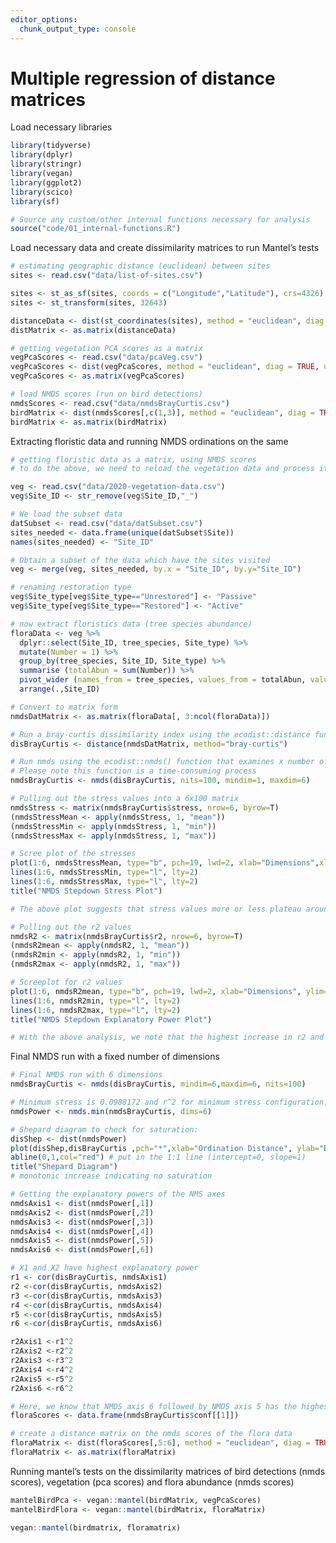 ```yaml
---
editor_options: 
  chunk_output_type: console
---
```


# Multiple regression of distance matrices


Load necessary libraries
```r
library(tidyverse)
library(dplyr)
library(stringr)
library(vegan)
library(ggplot2)
library(scico)
library(sf)

# Source any custom/other internal functions necessary for analysis
source("code/01_internal-functions.R")
```


Load necessary data and create dissimilarity matrices to run Mantel's tests
```r
# estimating geographic distance (euclidean) between sites
sites <- read.csv("data/list-of-sites.csv")

sites <- st_as_sf(sites, coords = c("Longitude","Latitude"), crs=4326)
sites <- st_transform(sites, 32643)

distanceData <- dist(st_coordinates(sites), method = "euclidean", diag = TRUE, upper = TRUE, p = 2)
distMatrix <- as.matrix(distanceData)

# getting vegetation PCA scores as a matrix
vegPcaScores <- read.csv("data/pcaVeg.csv")
vegPcaScores <- dist(vegPcaScores, method = "euclidean", diag = TRUE, upper = TRUE, p = 2)
vegPcaScores <- as.matrix(vegPcaScores)

# load NMDS scores (run on bird detections)
nmdsScores <- read.csv("data/nmdsBrayCurtis.csv")
birdMatrix <- dist(nmdsScores[,c(1,3)], method = "euclidean", diag = TRUE, upper = TRUE, p = 2)
birdMatrix <- as.matrix(birdMatrix)
```


Extracting floristic data and running NMDS ordinations on the same
```r
# getting floristic data as a matrix, using NMDS scores
# to do the above, we need to reload the vegetation data and process it

veg <- read.csv("data/2020-vegetation-data.csv")
veg$Site_ID <- str_remove(veg$Site_ID,"_")

# We load the subset data
datSubset <- read.csv("data/datSubset.csv")
sites_needed <- data.frame(unique(datSubset$Site))
names(sites_needed) <- "Site_ID"

# Obtain a subset of the data which have the sites visited 
veg <- merge(veg, sites_needed, by.x = "Site_ID", by.y="Site_ID")

# renaming restoration type
veg$Site_type[veg$Site_type=="Unrestored"] <- "Passive"
veg$Site_type[veg$Site_type=="Restored"] <- "Active"

# now extract floristics data (tree species abundance)
floraData <- veg %>% 
  dplyr::select(Site_ID, tree_species, Site_type) %>% 
  mutate(Number = 1) %>%
  group_by(tree_species, Site_ID, Site_type) %>% 
  summarise (totalAbun = sum(Number)) %>% 
  pivot_wider (names_from = tree_species, values_from = totalAbun, values_fill = list(totalAbun=0)) %>%
  arrange(.,Site_ID)

# Convert to matrix form
nmdsDatMatrix <- as.matrix(floraData[, 3:ncol(floraData)])

# Run a bray-curtis dissimilarity index using the ecodist::distance function
disBrayCurtis <- distance(nmdsDatMatrix, method="bray-curtis")

# Run nmds using the ecodist::nmds() function that examines x number of dimensions 
# Please note this function is a time-consuming process
nmdsBrayCurtis <- nmds(disBrayCurtis, nits=100, mindim=1, maxdim=6)

# Pulling out the stress values into a 6x100 matrix
nmdsStress <- matrix(nmdsBrayCurtis$stress, nrow=6, byrow=T)
(nmdsStressMean <- apply(nmdsStress, 1, "mean"))
(nmdsStressMin <- apply(nmdsStress, 1, "min"))
(nmdsStressMax <- apply(nmdsStress, 1, "max"))

# Scree plot of the stresses
plot(1:6, nmdsStressMean, type="b", pch=19, lwd=2, xlab="Dimensions",xlim = c(0,6), ylim=c(0, 1), ylab="Stress")
lines(1:6, nmdsStressMin, type="l", lty=2)
lines(1:6, nmdsStressMax, type="l", lty=2)
title("NMDS Stepdown Stress Plot")

# The above plot suggests that stress values more or less plateau around 4 dimensions and with k=2, we are achieving very low values of stress.

# Pulling out the r2 values
nmdsR2 <- matrix(nmdsBrayCurtis$r2, nrow=6, byrow=T)
(nmdsR2mean <- apply(nmdsR2, 1, "mean"))
(nmdsR2min <- apply(nmdsR2, 1, "min"))
(nmdsR2max <- apply(nmdsR2, 1, "max")) 

# Screeplot for r2 values
plot(1:6, nmdsR2mean, type="b", pch=19, lwd=2, xlab="Dimensions", ylim=c(0, 1.0), ylab="R-squared")
lines(1:6, nmdsR2min, type="l", lty=2)
lines(1:6, nmdsR2max, type="l", lty=2)
title("NMDS Stepdown Explanatory Power Plot")

# With the above analysis, we note that the highest increase in r2 and biggest drop in stress as at 2 dimensions (from meanR2 = 0.03 to 0.54 at 2 dimensions and drop in mean stress from 0.55 to 0.26 at 2 dimensions). However, if stress is high, we should reposition the points in 2 dimensions in the direction of decreasing stress, and repeat until stress is below some threshold.**A good rule of thumb: stress < 0.05 provides an excellent representation in reduced dimensions, < 0.1 is great, < 0.2 is good/ok, and stress < 0.3 provides a poor representation.** To reiterate: high stress is bad, low stress is good!
```


Final NMDS run with a fixed number of dimensions
```r
# Final NMDS run with 6 dimensions 
nmdsBrayCurtis <- nmds(disBrayCurtis, mindim=6,maxdim=6, nits=100)

# Minimum stress is 0.0988172 and r^2 for minimum stress configuration:  0.7992299 
nmdsPower <- nmds.min(nmdsBrayCurtis, dims=6)

# Shepard diagram to check for saturation:
disShep <- dist(nmdsPower)
plot(disShep,disBrayCurtis ,pch="*",xlab="Ordination Distance", ylab="Bray-Curtis distance")
abline(0,1,col="red") # put in the 1:1 line (intercept=0, slope=1)
title("Shepard Diagram")
# monotonic increase indicating no saturation

# Getting the explanatory powers of the NMS axes
nmdsAxis1 <- dist(nmdsPower[,1]) 
nmdsAxis2 <- dist(nmdsPower[,2])
nmdsAxis3 <- dist(nmdsPower[,3])
nmdsAxis4 <- dist(nmdsPower[,4])
nmdsAxis5 <- dist(nmdsPower[,5])
nmdsAxis6 <- dist(nmdsPower[,6])

# X1 and X2 have highest explanatory power
r1 <- cor(disBrayCurtis, nmdsAxis1)
r2 <-cor(disBrayCurtis, nmdsAxis2)
r3 <-cor(disBrayCurtis, nmdsAxis3)
r4 <-cor(disBrayCurtis, nmdsAxis4)
r5 <-cor(disBrayCurtis, nmdsAxis5)
r6 <-cor(disBrayCurtis, nmdsAxis6)

r2Axis1 <-r1^2
r2Axis2 <-r2^2 
r2Axis3 <-r3^2 
r2Axis4 <-r4^2 
r2Axis5 <-r5^2 
r2Axis6 <-r6^2 

# Here, we know that NMDS axis 6 followed by NMDS axis 5 has the highest explanatory power. Extract the scores into a dataframe
floraScores <- data.frame(nmdsBrayCurtis$conf[[1]])

# create a distance matrix on the nmds scores of the flora data
floraMatrix <- dist(floraScores[,5:6], method = "euclidean", diag = TRUE, upper = TRUE, p = 2)
floraMatrix <- as.matrix(floraMatrix)
```


Running mantel's tests on the dissimilarity matrices of bird detections (nmds scores), vegetation (pca scores) and flora abundance (nmds scores)
```r
mantelBirdPca <- vegan::mantel(birdMatrix, vegPcaScores)
mantelBirdFlora <- vegan::mantel(birdMatrix, floraMatrix)

vegan::mantel(birdmatrix, floramatrix)

```





